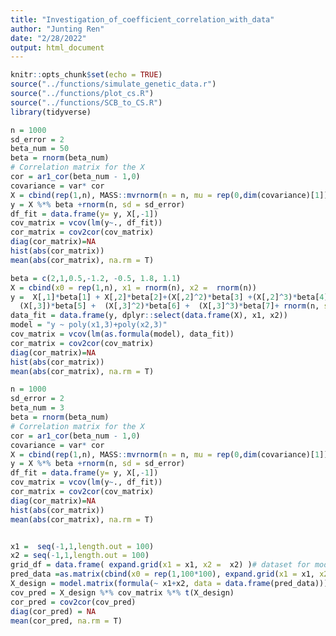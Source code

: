 ```yaml
---
title: "Investigation_of_coefficient_correlation_with_data"
author: "Junting Ren"
date: "2/28/2022"
output: html_document
---
```


```r
knitr::opts_chunk$set(echo = TRUE)
source("../functions/simulate_genetic_data.r")
source("../functions/plot_cs.R")
source("../functions/SCB_to_CS.R")
library(tidyverse)
```

```r
n = 1000
sd_error = 2
beta_num = 50
beta = rnorm(beta_num)
# Correlation matrix for the X
cor = ar1_cor(beta_num - 1,0)
covariance = var* cor
X = cbind(rep(1,n), MASS::mvrnorm(n = n, mu = rep(0,dim(covariance)[1]),Sigma = covariance))
y = X %*% beta +rnorm(n, sd = sd_error)
df_fit = data.frame(y= y, X[,-1])
cov_matrix = vcov(lm(y~., df_fit))
cor_matrix = cov2cor(cov_matrix)
diag(cor_matrix)=NA
hist(abs(cor_matrix))
mean(abs(cor_matrix), na.rm = T)
```

```r
beta = c(2,1,0.5,-1.2, -0.5, 1.8, 1.1)
X = cbind(x0 = rep(1,n), x1 = rnorm(n), x2 =  rnorm(n))
y =  X[,1]*beta[1] + X[,2]*beta[2]+(X[,2]^2)*beta[3] +(X[,2]^3)*beta[4] +
  (X[,3])*beta[5] +  (X[,3]^2)*beta[6] +  (X[,3]^3)*beta[7]+ rnorm(n, sd=sd_error)
data_fit = data.frame(y, dplyr::select(data.frame(X), x1, x2))
model = "y ~ poly(x1,3)+poly(x2,3)"
cov_matrix = vcov(lm(as.formula(model), data_fit))
cor_matrix = cov2cor(cov_matrix)
diag(cor_matrix)=NA
hist(abs(cor_matrix))
mean(abs(cor_matrix), na.rm = T)
```


```r
n = 1000
sd_error = 2
beta_num = 3         
beta = rnorm(beta_num)
# Correlation matrix for the X
cor = ar1_cor(beta_num - 1,0)
covariance = var* cor
X = cbind(rep(1,n), MASS::mvrnorm(n = n, mu = rep(0,dim(covariance)[1]),Sigma = covariance))
y = X %*% beta +rnorm(n, sd = sd_error)
df_fit = data.frame(y= y, X[,-1])
cov_matrix = vcov(lm(y~., df_fit))
cor_matrix = cov2cor(cov_matrix)
diag(cor_matrix)=NA
hist(abs(cor_matrix))
mean(abs(cor_matrix), na.rm = T)


x1 =  seq(-1,1,length.out = 100)
x2 = seq(-1,1,length.out = 100)
grid_df = data.frame( expand.grid(x1 = x1, x2 =  x2) )# dataset for model fit inside the function
pred_data =as.matrix(cbind(x0 = rep(1,100*100), expand.grid(x1 = x1, x2 =  x2) )) # for producing the
X_design = model.matrix(formula(~ x1+x2, data = data.frame(pred_data)))
cov_pred = X_design %*% cov_matrix %*% t(X_design)
cor_pred = cov2cor(cov_pred)
diag(cor_pred) = NA
mean(cor_pred, na.rm = T)
```


